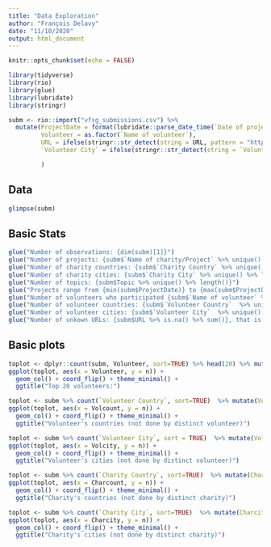 ```yaml
---
title: "Data Exploration"
author: "François Delavy"
date: "11/10/2020"
output: html_document
---
```


```r
knitr::opts_chunk$set(echo = FALSE)

library(tidyverse)
library(rio)
library(glue)
library(lubridate)
library(stringr)

subm <- rio::import("vfsg_submissions.csv") %>% 
  mutate(ProjectDate = format(lubridate::parse_date_time(`Date of project`, orders = c("my")), "%Y-%m"),
         Volunteer = as.factor(`Name of volunteer`),
         URL = ifelse(stringr::str_detect(string = URL, pattern = "http"), URL, NA),
         `Volunteer City` = ifelse(stringr::str_detect(string = `Volunteer City`, pattern = "nknown"), NA, `Volunteer City`)

         )


```

## Data

```r
glimpse(subm)
```

## Basic Stats

```r

glue("Number of observations: {dim(subm)[1]}")
glue("Number of projects: {subm$`Name of charity/Project` %>% unique() %>% length()}")
glue("Number of charity countries: {subm$`Charity Country` %>% unique() %>% length()}")
glue("Number of charity cities: {subm$`Charity City` %>% unique() %>% length()}")
glue("Number of topics: {subm$Topic %>% unique() %>% length()}")
glue("Projects range from {min(subm$ProjectDate)} to {max(subm$ProjectDate)}")
glue("Number of volunteers who participated {subm$`Name of volunteer` %>% unique() %>% length()}")
glue("Number of volunteer countries: {subm$`Volunteer Country`  %>% unique() %>% length()}")
glue("Number of volunteer cities: {subm$`Volunteer City`  %>% unique() %>% length()}")
glue("Number of unkown URLs: {subm$URL %>% is.na() %>% sum()}, that is {round(subm$URL %>% is.na() %>% sum() / subm$URL %>% is.na() %>% length() * 100, 1)}%")

```

## Basic plots

```r
toplot <- dplyr::count(subm, Volunteer, sort=TRUE) %>% head(20) %>% mutate(Volunteer = fct_reorder(Volunteer, n))
ggplot(toplot, aes(x = Volunteer, y = n)) +
  geom_col() + coord_flip() + theme_minimal() +
  ggtitle("Top 20 volunteers:")
```

```r
toplot <- subm %>% count(`Volunteer Country`, sort=TRUE)  %>% mutate(Volcount  = fct_reorder(`Volunteer Country`, n))
ggplot(toplot, aes(x = Volcount, y = n)) +
  geom_col() + coord_flip() + theme_minimal() +
  ggtitle("Volunteer's countries (not done by distinct volunteer)")
```

```r
toplot <- subm %>% count(`Volunteer City`, sort = TRUE)  %>% mutate(Volcity  = fct_reorder(`Volunteer City`, n))
ggplot(toplot, aes(x = Volcity, y = n)) +
  geom_col() + coord_flip() + theme_minimal() +
  ggtitle("Volunteer's cities (not done by distinct volunteer)")
```


```r
toplot <- subm %>% count(`Charity Country`, sort=TRUE)  %>% mutate(Charcount  = fct_reorder(`Charity Country`, n))
ggplot(toplot, aes(x = Charcount, y = n)) +
  geom_col() + coord_flip() + theme_minimal() +
  ggtitle("Charity's countries (not done by distinct charity)")
```




```r
toplot <- subm %>% count(`Charity City`, sort=TRUE)  %>% mutate(Charcity  = fct_reorder(`Charity City`, n))
ggplot(toplot, aes(x = Charcity, y = n)) +
  geom_col() + coord_flip() + theme_minimal() +
  ggtitle("Charity's cities (not done by distinct charity)")
```





